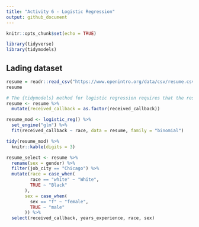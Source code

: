 ```yaml
---
title: "Activity 6 - Logistic Regression"
output: github_document
---
```


```r
knitr::opts_chunk$set(echo = TRUE)
```


```r
library(tidyverse)
library(tidymodels)
```


## Lading dataset
```r
resume = readr::read_csv("https://www.openintro.org/data/csv/resume.csv")
resume
```



```r
# The {tidymodels} method for logistic regression requires that the response be a factor variable
resume <- resume %>% 
  mutate(received_callback = as.factor(received_callback))

resume_mod <- logistic_reg() %>%
  set_engine("glm") %>%
  fit(received_callback ~ race, data = resume, family = "binomial")

tidy(resume_mod) %>% 
  knitr::kable(digits = 3)
```


```r
resume_select <- resume %>% 
  rename(sex = gender) %>% 
  filter(job_city == "Chicago") %>% 
  mutate(race = case_when(
         race == "white" ~ "White",
         TRUE ~ "Black"
       ),
       sex = case_when(
         sex == "f" ~ "female",
         TRUE ~ "male"
       )) %>% 
  select(received_callback, years_experience, race, sex)
```

